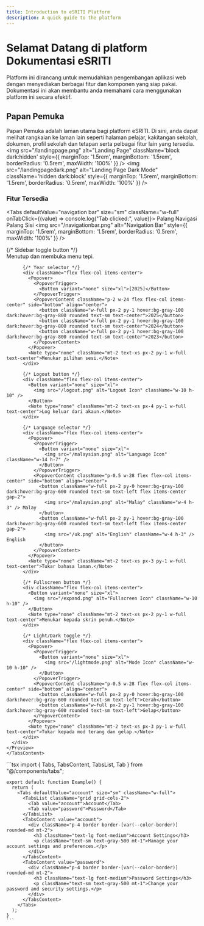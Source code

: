 ```yaml
---
title: Introduction to eSRITI Platform
description: A quick guide to the platform
---
```


# Selamat Datang di platform Dokumentasi eSRITI

Platform ini dirancang untuk memudahkan pengembangan aplikasi web dengan menyediakan berbagai fitur dan komponen yang siap pakai. Dokumentasi ini akan membantu anda memahami cara menggunakan platform ini secara efektif.

## Papan Pemuka
Papan Pemuka adalah laman utama bagi platform eSRITI. Di sini, anda dapat melihat rangkaian ke laman lain seperti halaman pelajar, kakitangan sekolah, dokumen, profil sekolah dan tetapan serta pelbagai fitur lain yang tersedia.
<img src="/landingpage.png" alt="Landing Page" className='block dark:hidden' style={{ marginTop: '1.5rem', marginBottom: '1.5rem', borderRadius: '0.5rem', maxWidth: '100%' }} />
<img src="/landingpagedark.png" alt="Landing Page Dark Mode" className='hidden dark:block' style={{ marginTop: '1.5rem', marginBottom: '1.5rem', borderRadius: '0.5rem', maxWidth: '100%' }} />


### Fitur Tersedia

<Tabs defaultValue="navigation bar" size="sm" className="w-full" onTabClick={(value) => console.log("Tab clicked:", value)}>
  <TabsList className="grid w-full md:w-[30%] grid-cols-2">
    <Tab value="navigation bar">Palang Navigasi</Tab>
    <Tab value="sidebar">Palang Sisi</Tab>
  </TabsList>
  <TabsContent value="navigation bar">
    <img src="/navigationbar.png" alt="Navigation Bar" style={{ marginTop: '1.5rem', marginBottom: '1.5rem', borderRadius: '0.5rem', maxWidth: '100%' }} />
    <Preview>
      <div className="grid grid-cols-2 sm:grid-cols-2 md:grid-cols-3 gap-x-6 gap-y-10 justify-items-center">
          {/* Sidebar toggle button */}
          <div className="flex flex-col items-center">
            <SidebarToggleButton />
            <Note type="none" className="mt-2 text-xs px-1 py-1 w-full text-center">Menutup dan membuka menu tepi.</Note>
          </div>

          {/* Year selector */}
          <div className="flex flex-col items-center">
            <Popover>
              <PopoverTrigger>
                <Button variant="none" size="xl">[2025]</Button>
              </PopoverTrigger>
              <PopoverContent className="p-2 w-24 flex flex-col items-center" side="bottom" align="center">
                <button className="w-full px-2 py-1 hover:bg-gray-100 dark:hover:bg-gray-800 rounded text-sm text-center">2025</button>
                <button className="w-full px-2 py-1 hover:bg-gray-100 dark:hover:bg-gray-800 rounded text-sm text-center">2024</button>
                <button className="w-full px-2 py-1 hover:bg-gray-100 dark:hover:bg-gray-800 rounded text-sm text-center">2023</button>
              </PopoverContent>
            </Popover>
            <Note type="none" className="mt-2 text-xs px-2 py-1 w-full text-center">Menukar pilihan sesi.</Note>
          </div>

          {/* Logout button */}
          <div className="flex flex-col items-center">
            <Button variant="none" size="xl">
              <img src="/logout.png" alt="Logout Icon" className="w-10 h-10" />
            </Button>
            <Note type="none" className="mt-2 text-xs px-4 py-1 w-full text-center">Log keluar dari akaun.</Note>
          </div>

          {/* Language selector */}
          <div className="flex flex-col items-center">
            <Popover>
              <PopoverTrigger>
                <Button variant="none" size="xl">
                  <img src="/malaysian.png" alt="Language Icon" className="w-14 h-7" />
                </Button>
              </PopoverTrigger>
              <PopoverContent className="p-0.5 w-28 flex flex-col items-center" side="bottom" align="center">
                <button className="w-full px-2 py-0 hover:bg-gray-100 dark:hover:bg-gray-600 rounded text-sm text-left flex items-center gap-2">
                  <img src="/malaysian.png" alt="Malay" className="w-4 h-3" /> Malay
                </button>
                <button className="w-full px-2 py-1 hover:bg-gray-100 dark:hover:bg-gray-600 rounded text-sm text-left flex items-center gap-2">
                  <img src="/uk.png" alt="English" className="w-4 h-3" /> English
                </button>
              </PopoverContent>
            </Popover>
            <Note type="none" className="mt-2 text-xs px-3 py-1 w-full text-center">Tukar bahasa laman.</Note>
          </div>

          {/* Fullscreen button */}
          <div className="flex flex-col items-center">
            <Button variant="none" size="xl">
              <img src="/expand.png" alt="Fullscreen Icon" className="w-10 h-10" />
            </Button>
            <Note type="none" className="mt-2 text-xs px-2 py-1 w-full text-center">Menukar kepada skrin penuh.</Note>
          </div>

          {/* Light/Dark toggle */}
          <div className="flex flex-col items-center">
            <Popover>
              <PopoverTrigger>
                <Button variant="none" size="xl">
                  <img src="/lightmode.png" alt="Mode Icon" className="w-10 h-10" />
                </Button>
              </PopoverTrigger>
              <PopoverContent className="p-0.5 w-28 flex flex-col items-center" side="bottom" align="center">
                <button className="w-full px-2 py-0 hover:bg-gray-100 dark:hover:bg-gray-600 rounded text-sm text-left">Cerah</button>
                <button className="w-full px-2 py-1 hover:bg-gray-100 dark:hover:bg-gray-600 rounded text-sm text-left">Gelap</button>
              </PopoverContent>
            </Popover>
            <Note type="none" className="mt-2 text-xs px-3 py-1 w-full text-center">Tukar kepada mod terang dan gelap.</Note>
          </div>
      </div>
    </Preview>
    </TabsContent>

  <TabsContent value="code">
    ```tsx
    import { Tabs, TabsContent, TabsList, Tab } from "@/components/tabs";
    
    export default function Example() {
      return (
        <Tabs defaultValue="account" size="sm" className="w-full">
          <TabsList className="grid grid-cols-2">
            <Tab value="account">Account</Tab>
            <Tab value="password">Password</Tab>
          </TabsList>
          <TabsContent value="account">
            <div className="p-4 border border-[var(--color-border)] rounded-md mt-2">
              <h3 className="text-lg font-medium">Account Settings</h3>
              <p className="text-sm text-gray-500 mt-1">Manage your account settings and preferences.</p>
            </div>
          </TabsContent>
          <TabsContent value="password">
            <div className="p-4 border border-[var(--color-border)] rounded-md mt-2">
              <h3 className="text-lg font-medium">Password Settings</h3>
              <p className="text-sm text-gray-500 mt-1">Change your password and security settings.</p>
            </div>
          </TabsContent>
        </Tabs>
      );
    }
    ```
  </TabsContent>
</Tabs>


